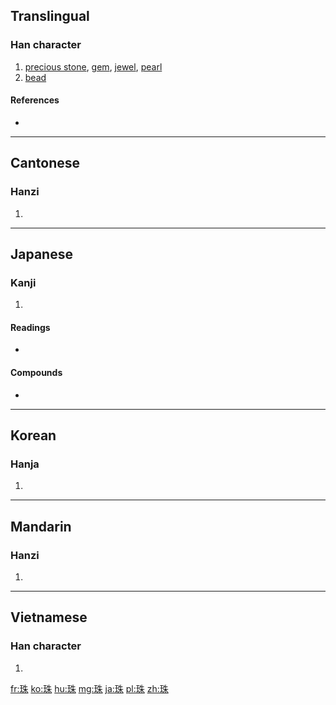 ==Translingual==

===Han character===
{{Han char|rn=96|rad=玉|as=06|sn=10|four=1519<sub>0</sub>|canj=一土竹十木 (MGHJD)|ids=⿰[[𤣩]][[朱]]}}

# [[precious stone]], [[gem]], [[jewel]], [[pearl]]
# [[bead]]

====References====
* {{Han ref|kx=0730.290|dkj=20956|dj=1142.140|hdz=21111.070|uh=73E0|ud=29664|bh=AF5D|bd=44893}}

----

==Cantonese==

===Hanzi===
{{yue-hanzi|jyut=|y=jyu1}}

# {{defn|lang=yue|sort=玉06}}

----

==Japanese==

===Kanji===
{{ja-kanji|grade=c|rs=玉06}}

# {{defn|lang=ja}}

====Readings====
* {{ja-readings|on=[[しゅ]] (shu)|kun=[[たま]] (tama)}}

====Compounds====
* {{term|真珠||pearl|tr=しんじゅ, shinju|sc=Jpan|lang=ja}}

----

==Korean==

===Hanja===
{{ko-hanja|hangeul=주|eumhun=구슬|rv=ju|mr=chu|y=cwu}}

# {{defn|lang=ko|sort=玉06}}

----

==Mandarin==

===Hanzi===
{{cmn-hanzi|pin=[[zhū]] ([[zhu1]])|wg=chu<sup>1</sup>}}

# {{defn|lang=cmn|sort=玉06}}

----

==Vietnamese==

===Han character===
{{vi-hantu|[[châu]], [[thậm]], [[chau]]|rs=玉06}}

# {{defn|lang=vi|sort=玉06}}

[[fr:珠]]
[[ko:珠]]
[[hu:珠]]
[[mg:珠]]
[[ja:珠]]
[[pl:珠]]
[[zh:珠]]